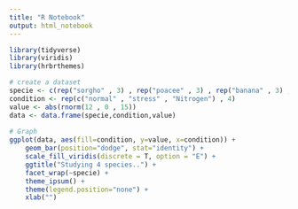 ```yaml
---
title: "R Notebook"
output: html_notebook
---
```


```r
library(tidyverse)
library(viridis)
library(hrbrthemes)
```

```r
# create a dataset
specie <- c(rep("sorgho" , 3) , rep("poacee" , 3) , rep("banana" , 3) , rep("triticum" , 3) )
condition <- rep(c("normal" , "stress" , "Nitrogen") , 4)
value <- abs(rnorm(12 , 0 , 15))
data <- data.frame(specie,condition,value)
 
# Graph
ggplot(data, aes(fill=condition, y=value, x=condition)) + 
    geom_bar(position="dodge", stat="identity") +
    scale_fill_viridis(discrete = T, option = "E") +
    ggtitle("Studying 4 species..") +
    facet_wrap(~specie) +
    theme_ipsum() +
    theme(legend.position="none") +
    xlab("")
```

